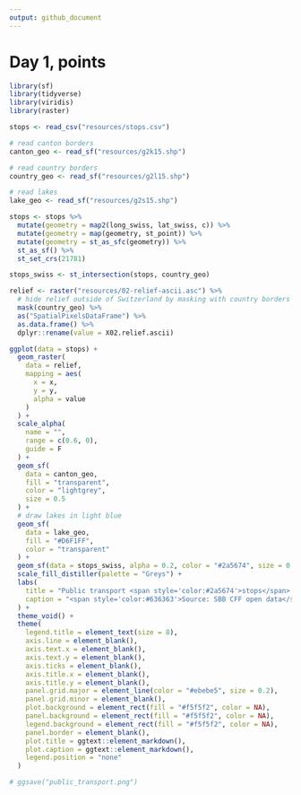 ```yaml
---
output: github_document
---
```


# Day 1, points


```r
library(sf)
library(tidyverse)
library(viridis)
library(raster)
```


```r
stops <- read_csv("resources/stops.csv")

# read canton borders
canton_geo <- read_sf("resources/g2k15.shp")

# read country borders
country_geo <- read_sf("resources/g2l15.shp")

# read lakes
lake_geo <- read_sf("resources/g2s15.shp")
```


```r
stops <- stops %>%
  mutate(geometry = map2(long_swiss, lat_swiss, c)) %>%
  mutate(geometry = map(geometry, st_point)) %>%
  mutate(geometry = st_as_sfc(geometry)) %>%
  st_as_sf() %>%
  st_set_crs(21781)
```




```r
stops_swiss <- st_intersection(stops, country_geo)
```





```r

relief <- raster("resources/02-relief-ascii.asc") %>%
  # hide relief outside of Switzerland by masking with country borders
  mask(country_geo) %>%
  as("SpatialPixelsDataFrame") %>%
  as.data.frame() %>%
  dplyr::rename(value = X02.relief.ascii)
```


```r
ggplot(data = stops) +
  geom_raster(
    data = relief,
    mapping = aes(
      x = x,
      y = y,
      alpha = value
    )
  ) +
  scale_alpha(
    name = "",
    range = c(0.6, 0),
    guide = F
  ) +
  geom_sf(
    data = canton_geo,
    fill = "transparent",
    color = "lightgrey",
    size = 0.5
  ) +
  # draw lakes in light blue
  geom_sf(
    data = lake_geo,
    fill = "#D6F1FF",
    color = "transparent"
  ) +
  geom_sf(data = stops_swiss, alpha = 0.2, color = "#2a5674", size = 0.7) +
  scale_fill_distiller(palette = "Greys") +
  labs(
    title = "Public transport <span style='color:#2a5674'>stops</span> in Switzerland",
    caption = "<span style='color:#636363'>Source: SBB CFF open data</span>"
  ) +
  theme_void() +
  theme(
    legend.title = element_text(size = 8),
    axis.line = element_blank(),
    axis.text.x = element_blank(),
    axis.text.y = element_blank(),
    axis.ticks = element_blank(),
    axis.title.x = element_blank(),
    axis.title.y = element_blank(),
    panel.grid.major = element_line(color = "#ebebe5", size = 0.2),
    panel.grid.minor = element_blank(),
    plot.background = element_rect(fill = "#f5f5f2", color = NA),
    panel.background = element_rect(fill = "#f5f5f2", color = NA),
    legend.background = element_rect(fill = "#f5f5f2", color = NA),
    panel.border = element_blank(),
    plot.title = ggtext::element_markdown(),
    plot.caption = ggtext::element_markdown(),
    legend.position = "none"
  )

# ggsave("public_transport.png")
```
